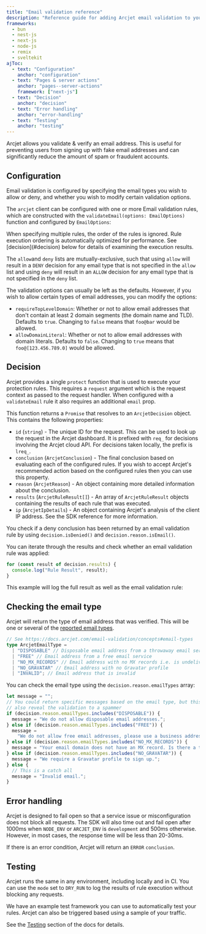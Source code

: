 ```yaml
---
title: "Email validation reference"
description: "Reference guide for adding Arcjet email validation to your Next.js, NestJS, Node.js, Bun, Remix, or SvelteKit app."
frameworks:
  - bun
  - nest-js
  - next-js
  - node-js
  - remix
  - sveltekit
ajToc:
  - text: "Configuration"
    anchor: "configuration"
  - text: "Pages & server actions"
    anchor: "pages--server-actions"
    framework: ["next-js"]
  - text: "Decision"
    anchor: "decision"
  - text: "Error handling"
    anchor: "error-handling"
  - text: "Testing"
    anchor: "testing"
---
```




Arcjet allows you validate & verify an email address. This is useful for
preventing users from signing up with fake email addresses and can significantly
reduce the amount of spam or fraudulent accounts.

## Configuration

Email validation is configured by specifying the email types you wish to allow
or deny, and whether you wish to modify certain validation options.

The `arcjet` client can be configured with one or more Email validation rules,
which are constructed with the `validateEmail(options: EmailOptions)` function
and configured by `EmailOptions`:

<DisplayType type="EmailOptions" from="arcjet" />
<DisplayType type="ArcjetMode" from="arcjet" />
<DisplayType type="ArcjetEmailType" from="arcjet" />

<Aside type="note">
  When specifying multiple rules, the order of the rules is ignored. Rule
  execution ordering is automatically optimized for performance. See
  [decision](#decision) below for details of examining the execution results.
</Aside>

The `allow`and `deny` lists are mutually-exclusive, such that using `allow` will
result in a `DENY` decision for any email type that is not specified in the
`allow` list and using `deny` will result in an `ALLOW` decision for any email
type that is not specified in the `deny` list.

The validation options can usually be left as the defaults. However, if you wish
to allow certain types of email addresses, you can modify the options:

- `requireTopLevelDomain`: Whether or not to allow email addresses that don't
  contain at least 2 domain segments (the domain name and TLD). Defaults to
  `true`. Changing to `false` means that `foo@bar` would be allowed.
- `allowDomainLiteral`: Whether or not to allow email addresses with domain
  literals. Defaults to `false`. Changing to `true` means that
  `foo@[123.456.789.0]` would be allowed.

<SlotByFramework client:load>
  <NextJsPagesServerActions slot="next-js" />
</SlotByFramework>

## Decision

Arcjet provides a single `protect` function that is used to execute your
protection rules. This requires a `request` argument which is the request
context as passed to the request handler. When configured with a `validateEmail`
rule it also requires an additional `email` prop.

<SlotByFramework client:load>
  <NestJsGuardDecision slot="nest-js" />
</SlotByFramework>

This function returns a `Promise` that resolves to an
`ArcjetDecision` object. This contains the following properties:

- `id` (`string`) - The unique ID for the request. This can be used to look up
  the request in the Arcjet dashboard. It is prefixed with `req_` for decisions
  involving the Arcjet cloud API. For decisions taken locally, the prefix is
  `lreq_`.
- `conclusion` (`ArcjetConclusion`) - The final conclusion based on evaluating
  each of the configured rules. If you wish to accept Arcjet's recommended
  action based on the configured rules then you can use this property.
- `reason` (`ArcjetReason`) - An object containing more detailed
  information about the conclusion.
- `results` (`ArcjetRuleResult[]`) - An array of `ArcjetRuleResult` objects
  containing the results of each rule that was executed.
- `ip` (`ArcjetIpDetails`) - An object containing Arcjet's analysis of the
  client IP address. See the SDK reference for more information.

You check if a deny conclusion has been returned by an email validation rule by
using `decision.isDenied()` and `decision.reason.isEmail()`.

You can iterate through the results and check whether an email validation rule
was applied:

```ts
for (const result of decision.results) {
  console.log("Rule Result", result);
}
```

This example will log the full result as well as the email validation rule:

<SlotByFramework client:load>
  <DecisionLogDenyBun slot="bun" />
  <DecisionLogDenyNestJs slot="nest-js" />
  <DecisionLogDenyNextJs slot="next-js" />
  <DecisionLogDenyNodeJs slot="node-js" />
  <DecisionLogDenyRemix slot="remix" />
  <DecisionLogDenySvelteKit slot="sveltekit" />
</SlotByFramework>

## Checking the email type

Arcjet will return the type of email address that was verified. This will be one
or several of the [reported email types](/email-validation/concepts#email-types).

```ts
// See https://docs.arcjet.com/email-validation/concepts#email-types
type ArcjetEmailType =
  | "DISPOSABLE" // Disposable email address from a throwaway email service
  | "FREE" // Email address from a free email service
  | "NO_MX_RECORDS" // Email address with no MX records i.e. is undeliverable
  | "NO_GRAVATAR" // Email address with no Gravatar profile
  | "INVALID"; // Email address that is invalid
```

You can check the email type using the `decision.reason.emailTypes` array:

```ts
let message = "";
// You could return specific messages based on the email type, but this would
// also reveal the validation to a spammer
if (decision.reason.emailTypes.includes("DISPOSABLE")) {
  message = "We do not allow disposable email addresses.";
} else if (decision.reason.emailTypes.includes("FREE")) {
  message =
    "We do not allow free email addresses, please use a business address.";
} else if (decision.reason.emailTypes.includes("NO_MX_RECORDS")) {
  message = "Your email domain does not have an MX record. Is there a typo?";
} else if (decision.reason.emailTypes.includes("NO_GRAVATAR")) {
  message = "We require a Gravatar profile to sign up.";
} else {
  // This is a catch all
  message = "Invalid email.";
}
```

## Error handling

Arcjet is designed to fail open so that a service issue or misconfiguration does
not block all requests. The SDK will also time out and fail open after 1000ms
when `NODE_ENV` or `ARCJET_ENV` is `development` and 500ms otherwise. However,
in most cases, the response time will be less than 20-30ms.

If there is an error condition, Arcjet will return an `ERROR` `conclusion`.

<SlotByFramework client:load>
  <ErrorsBun slot="bun" />
  <ErrorsNestJs slot="nest-js" />
  <ErrorsNextJs slot="next-js" />
  <ErrorsNodeJs slot="node-js" />
  <ErrorsRemix slot="remix" />
  <ErrorsSvelteKit slot="sveltekit" />
</SlotByFramework>

## Testing

Arcjet runs the same in any environment, including locally and in CI. You can
use the `mode` set to `DRY_RUN` to log the results of rule execution without
blocking any requests.

We have an example test framework you can use to automatically test your rules.
Arcjet can also be triggered based using a sample of your traffic.

See the [Testing](/testing) section of the docs for details.

<Comments />
